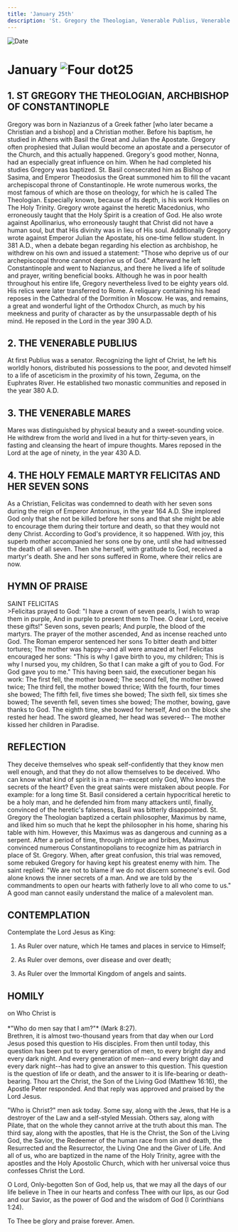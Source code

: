 ```yaml
---
title: 'January 25th'
description: 'St. Gregory the Theologian, Venerable Publius, Venerable Mares, Holy Martyr Felicitas and Her Seven Sons'
---
```


<RunningHead />
<Image src="/title-imprint.png" height={68} width={50} alt="Date" className="title-imprint"/>

# <div id="date">January <Image className="four-dot" src="/four-dot.png" height={15} width={15} alt="Four dot" />25</div>

## 1. ST GREGORY THE THEOLOGIAN, ARCHBISHOP OF CONSTANTINOPLE

Gregory was born in Nazianzus of a Greek father [who later became a Christian and a bishop] and a Christian mother. Before his baptism, he studied in Athens with Basil the Great and Julian the Apostate. Gregory often prophesied that Julian would become an apostate and a persecutor of the Church, and this actually happened. Gregory's good mother, Nonna, had an especially great influence on him. When he had completed his studies Gregory was baptized. St. Basil consecrated him as Bishop of Sasima, and Emperor Theodosius the Great summoned him to fill the vacant archepiscopal throne of Constantinople. He wrote numerous works, the most famous of which are those on theology, for which he is called The Theologian. Especially known, because of its depth, is his work Homilies on The Holy Trinity. Gregory wrote against the heretic Macedonius, who erroneously taught that the Holy Spirit is a creation of God. He also wrote against Apollinarius, who erroneously taught that Christ did not have a human soul, but that His divinity was in lieu of His soul. Additionally Gregory wrote against Emperor Julian the Apostate, his one-time fellow student. In 381 A.D., when a debate began regarding his election as archbishop, he withdrew on his own and issued a statement: "Those who deprive us of our archepiscopal throne cannot deprive us of God." Afterward he left Constantinople and went to Nazianzus, and there he lived a life of solitude and prayer, writing beneficial books. Although he was in poor health throughout his entire life, Gregory nevertheless lived to be eighty years old. His relics were later transferred to Rome. A reliquary containing his head reposes in the Cathedral of the Dormition in Moscow. He was, and remains, a great and wonderful light of the Orthodox Church, as much by his meekness and purity of character as by the unsurpassable depth of his mind. He reposed in the Lord in the year 390 A.D.

## 2. THE VENERABLE PUBLIUS

At first Publius was a senator. Recognizing the light of Christ, he left his worldly honors, distributed his possessions to the poor, and devoted himself to a life of asceticism in the proximity of his town, Zeguma, on the Euphrates River. He established two monastic communities and reposed in the year 380 A.D.

## 3. THE VENERABLE MARES

Mares was distinguished by physical beauty and a sweet-sounding voice. He withdrew from the world and lived in a hut for thirty-seven years, in fasting and cleansing the heart of impure thoughts. Mares reposed in the Lord at the age of ninety, in the year 430 A.D.

## 4. THE HOLY FEMALE MARTYR FELICITAS AND HER SEVEN SONS

As a Christian, Felicitas was condemned to death with her seven sons during the reign of Emperor Antoninus, in the year 164 A.D. She implored God only that she not be killed before her sons and that she might be able to encourage them during their torture and death, so that they would not deny Christ. According to God's providence, it so happened. With joy, this superb mother accompanied her sons one by one, until she had witnessed the death of all seven. Then she herself, with gratitude to God, received a martyr's death. She and her sons suffered in Rome, where their relics are now.


## HYMN OF PRAISE
<div style={{textAlign:'center', color:'crimson', fontWeight:'bold'}}>
SAINT FELICITAS
</div>
>Felicitas prayed to God:  
"I have a crown of seven pearls,  
I wish to wrap them in purple,  
And in purple to present them to Thee.  
O dear Lord, receive these gifts!"  
Seven sons, seven pearls;  
And purple, the blood of the martyrs.  
The prayer of the mother ascended,  
And as incense reached unto God.  
The Roman emperor sentenced her sons  
To bitter death and bitter tortures;  
The mother was happy--and all were amazed at her!  
Felicitas encouraged her sons:  
"This is why I gave birth to you, my children;  
This is why I nursed you, my children,  
So that I can make a gift of you to God.  
For God gave you to me."  
This having been said, the executioner began his work:  
The first fell, the mother bowed;  
The second fell, the mother bowed twice;  
The third fell, the mother bowed thrice;  
With the fourth, four times she bowed;  
The fifth fell, five times she bowed;  
The sixth fell, six times she bowed;  
The seventh fell, seven times she bowed;  
The mother, bowing, gave thanks to God.  
The eighth time, she bowed for herself,  
And on the block she rested her head.  
The sword gleamed, her head was severed--  
The mother kissed her children in Paradise.  


## REFLECTION

They deceive themselves who speak self-confidently that they know men well enough, and that they do not allow themselves to be deceived. Who can know what kind of spirit is in a man--except only God, Who knows the secrets of the heart? Even the great saints were mistaken about people. For example: for a long time St. Basil considered a certain hypocritical heretic to be a holy man, and he defended him from many attackers until, finally, convinced of the heretic's falseness, Basil was bitterly disappointed. St. Gregory the Theologian baptized a certain philosopher, Maximus by name, and liked him so much that he kept the philosopher in his home, sharing his table with him. However, this Maximus was as dangerous and cunning as a serpent. After a period of time, through intrigue and bribes, Maximus convinced numerous Constantinopolians to recognize him as patriarch in place of St. Gregory. When, after great confusion, this trial was removed, some rebuked Gregory for having kept his greatest enemy with him. The saint replied: "We are not to blame if we do not discern someone's evil. God alone knows the inner secrets of a man. And we are told by the commandments to open our hearts with fatherly love to all who come to us." A good man cannot easily understand the malice of a malevolent man.


## CONTEMPLATION

Contemplate the Lord Jesus as King:

1. As Ruler over nature, which He tames and places in service to Himself;

2. As Ruler over demons, over disease and over death;

3. As Ruler over the Immortal Kingdom of angels and saints.


## HOMILY
<div style={{textAlign:'center', color:'crimson', fontWeight:'bold'}}>
on Who Christ is
</div><br /><div style={{textAlign:'right'}}>
*"Who do men say that I am?"* (Mark 8:27).
</div>
Brethren, it is almost two-thousand years from that day when our Lord Jesus posed this question to His disciples. From then until today, this question has been put to every generation of men, to every bright day and every dark night. And every generation of men--and every bright day and every dark night--has had to give an answer to this question. This question is the question of life or death, and the answer to it is life-bearing or death-bearing. Thou art the Christ, the Son of the Living God (Matthew 16:16), the Apostle Peter responded. And that reply was approved and praised by the Lord Jesus.

"Who is Christ?" men ask today. Some say, along with the Jews, that He is a destroyer of the Law and a self-styled Messiah. Others say, along with Pilate, that on the whole they cannot arrive at the truth about this man. The third say, along with the apostles, that He is the Christ, the Son of the Living God, the Savior, the Redeemer of the human race from sin and death, the Resurrected and the Resurrector, the Living One and the Giver of Life. And all of us, who are baptized in the name of the Holy Trinity, agree with the apostles and the Holy Apostolic Church, which with her universal voice thus confesses Christ the Lord.

O Lord, Only-begotten Son of God, help us, that we may all the days of our life believe in Thee in our hearts and confess Thee with our lips, as our God and our Savior, as the power of God and the wisdom of God (I Corinthians 1:24).

To Thee be glory and praise forever. Amen.

